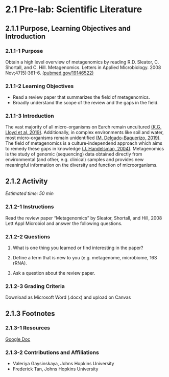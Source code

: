 # 2.1 Pre-lab: Scientific Literature

## 2.1.1 Purpose, Learning Objectives and Introduction

### 2.1.1-1 Purpose

Obtain a high level overview of metagenomics by reading
R.D. Sleator, C. Shortall, and C. Hill.  Metagenomics.  Letters in Applied Microbiology. 2008 Nov;47(5):361-6. [(pubmed.gov/19146522)](http://pubmed.gov/19146522)

### 2.1.1-2 Learning Objectives

- Read a review paper that summarizes the field of metagenomics.
- Broadly understand the scope of the review and the gaps in the field. 

### 2.1.1-3 Introduction

The vast majority of all micro-organisms on Earch remain uncultured [(K.G. Lloyd et al, 2019)](https://journals.asm.org/doi/10.1128/msystems.00055-18). Additionally, in complex environments like soil and water, most micro-organisms remain unidentified [(M. Delgado-Baquerizo, 2019)](https://doi.org/10.1038/s41396-019-0405-0). The field of metagenomics is a culture-independend approach which aims to remedy these gaps in knowledge [(J. Handelsman, 2004)](https://pubmed.ncbi.nlm.nih.gov/15590779/). Metagenomics is the study of genomic (sequencing) data obtained directly from environmental (and other, e.g. clinical) samples and provides new meaningful information on the diversity and function of microorganisms.


## 2.1.2 Activity

*Estimated time: 50 min*

### 2.1.2-1 Instructions

Read the review paper “Metagenomics” by Sleator, Shortall, and Hill, 2008 Lett Appl Microbiol and answer the following questions.

### 2.1.2-2 Questions

1. What is one thing you learned or find interesting in the paper?

2. Define a term that is new to you (e.g. metagenome, microbiome, 16S rRNA).

3. Ask a question about the review paper.

### 2.1.2-3 Grading Criteria

Download as Microsoft Word (.docx) and upload on Canvas


## 2.1.3 Footnotes

### 2.1.3-1 Resources

[Google Doc](https://docs.google.com/document/d/1-ruTySaAnSE-_5d6_LTdre4UmmUAx6TxMrTYBW-f3jQ/edit?usp=sharing)

### 2.1.3-2 Contributions and Affiliations

- Valeriya Gaysinskaya, Johns Hopkins University
- Frederick Tan, Johns Hopkins University


